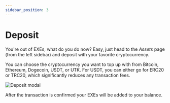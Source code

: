 ```yaml
---
sidebar_position: 3
---
```



# Deposit

You're out of EXEs, what do you do now? Easy, just head to the _Assets_ page (from the left sidebar) and deposit with your favorite cryptocurrency.

You can choose the cryptocurrency you want to top up with from Bitcoin, Ethereum, Dogecoin, USDT, or UTK. For USDT, you can either go for ERC20 or TRC20, which significantly reduces any transaction fees.

<Image src="/img/platform/deposit.png" alt="Deposit modal" />

After the transaction is confirmed your EXEs will be added to your balance.
